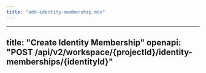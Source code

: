 ```yaml
---
title: "add-identity-membership.mdx"
---
```


---
title: "Create Identity Membership"
openapi: "POST /api/v2/workspace/{projectId}/identity-memberships/{identityId}"
---
